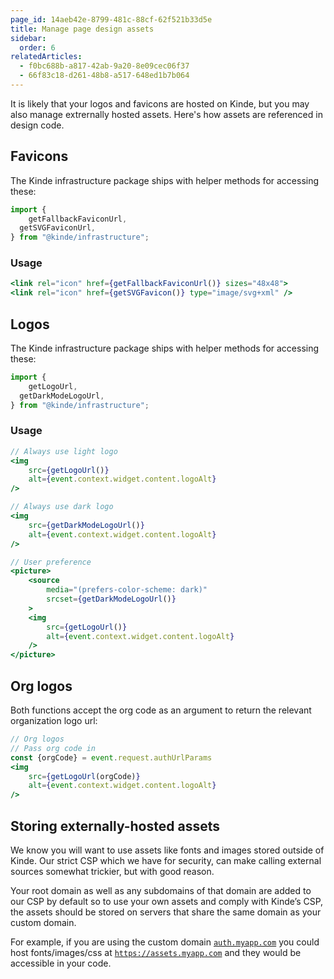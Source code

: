 ```yaml
---
page_id: 14aeb42e-8799-481c-88cf-62f521b33d5e
title: Manage page design assets
sidebar:
  order: 6
relatedArticles:
  - f0bc688b-a817-42ab-9a20-8e09cec06f37
  - 66f83c18-d261-48b8-a517-648ed1b7b064
---
```


It is likely that your logos and favicons are hosted on Kinde, but you may also manage extrernally hosted assets. Here's how assets are referenced in design code.

## Favicons

The Kinde infrastructure package ships with helper methods for accessing these:

```jsx
import {
	getFallbackFaviconUrl,
  getSVGFaviconUrl,
} from "@kinde/infrastructure";
```

### Usage

```jsx
<link rel="icon" href={getFallbackFaviconUrl()} sizes="48x48">
<link rel="icon" href={getSVGFavicon()} type="image/svg+xml" />
```

## Logos

The Kinde infrastructure package ships with helper methods for accessing these:

```jsx
import {
	getLogoUrl,
  getDarkModeLogoUrl,
} from "@kinde/infrastructure";
```

### Usage

```jsx
// Always use light logo
<img
	src={getLogoUrl()}
	alt={event.context.widget.content.logoAlt}
/>

// Always use dark logo
<img
	src={getDarkModeLogoUrl()}
	alt={event.context.widget.content.logoAlt}
/>

// User preference
<picture>
	<source
		media="(prefers-color-scheme: dark)"
		srcset={getDarkModeLogoUrl()}
	>
	<img
		src={getLogoUrl()}
		alt={event.context.widget.content.logoAlt}
	/>
</picture>
```

## Org logos

Both functions accept the org code as an argument to return the relevant organization logo url:

```jsx
// Org logos
// Pass org code in
const {orgCode} = event.request.authUrlParams
<img
	src={getLogoUrl(orgCode)}
	alt={event.context.widget.content.logoAlt}
/>
```

## Storing externally-hosted assets

We know you will want to use assets like fonts and images stored outside of Kinde. Our strict CSP which we have for security, can make calling external sources somewhat trickier, but with good reason.

Your root domain as well as any subdomains of that domain are added to our CSP by default so to use your own assets and comply with Kinde’s CSP, the assets should be stored on servers that share the same domain as your custom domain. 

For example, if you are using the custom domain [`auth.myapp.com`](http://auth.myapp.com) you could host fonts/images/css at [`https://assets.myapp.com`](https://assets.myapp.com) and they would be accessible in your code.
